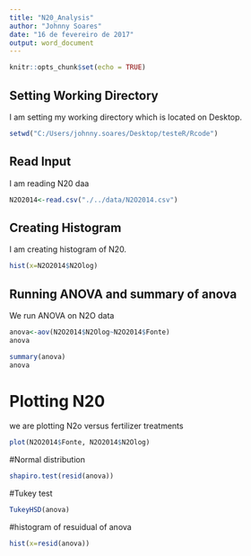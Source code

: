 ```yaml
---
title: "N20_Analysis"
author: "Johnny Soares"
date: "16 de fevereiro de 2017"
output: word_document
---
```


```r
knitr::opts_chunk$set(echo = TRUE)
```

## Setting Working Directory

I am setting my working directory which is located on Desktop.

```r
setwd("C:/Users/johnny.soares/Desktop/testeR/Rcode")
```

## Read Input

I am reading N20 daa

```r

N2O2014<-read.csv("./../data/N2O2014.csv")
```

## Creating Histogram

I am creating histogram of N20.

```r
hist(x=N2O2014$N2Olog)
```

## Running ANOVA and summary of anova 

We run ANOVA on N2O data
```r
anova<-aov(N2O2014$N2Olog~N2O2014$Fonte)
anova
```
```r
summary(anova)
anova
```

# Plotting N20
we are plotting N2o versus fertilizer treatments
```r
plot(N2O2014$Fonte, N2O2014$N2Olog)
```

#Normal distribution
```r
shapiro.test(resid(anova))
```

#Tukey test
```r
TukeyHSD(anova)
```
#histogram of resuidual of anova
```r
hist(x=resid(anova))
```
